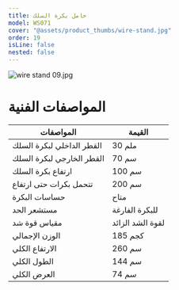 ```yaml
---
title: حامل بكرة السلك
model: WS071
cover: "@assets/product_thumbs/wire-stand.jpg"
order: 19
isLine: false
nested: false
---
```



<ProductTabs />

![wire stand 09.jpg](@assets/article_images/wire-stand/wire-stand-09.jpg)

# المواصفات الفنية

| المواصفات                 | القيمة           |
| ------------------------- | ---------------- |
| القطر الداخلي لبكرة السلك | 30 ملم           |
| القطر الخارجي لبكرة السلك | 70 سم            |
| ارتفاع بكرة السلك         | 100 سم           |
| تتحمل بكرات حتى ارتفاع    | 200 سم           |
| حساسات البكرة             | متاح             |
| مستشعر الحد               | للبكرة الفارغة   |
| مقياس قوة شد              | لقوة الشد الزائد |
| الوزن الإجمالي            | 185 كجم          |
| الارتفاع الكلي            | 260 سم           |
| الطول الكلي               | 144 سم           |
| العرض الكلي               | 74 سم            |
